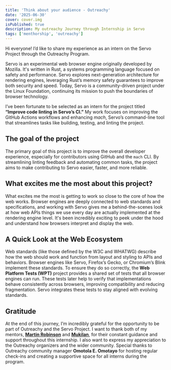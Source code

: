 ```yaml
---
title: 'Think about your audience - Outreachy'
date: '2025-06-30'
cover: cover.img
isPublished: true
description: My outreachy Journey through Internship in Servo
tags: ['menthorship', 'outreachy']
---
```


Hi everyone! I’d like to share my experience as an intern on the Servo Project through the Outreachy Program.

Servo is an experimental web browser engine originally developed by Mozilla. It's written in Rust, a systems programming language focused on safety and performance. Servo explores next-generation architecture for rendering engines, leveraging Rust’s memory safety guarantees to improve both security and speed. Today, Servo is a community-driven project under the Linux Foundation, continuing its mission to push the boundaries of browser technology.

I’ve been fortunate to be selected as an intern for the project titled **“Improve code linting in Servo’s CI.”** My work focuses on improving the GitHub Actions workflows and enhancing _mach_, Servo’s command-line tool that streamlines tasks like building, testing, and linting the project.

## The goal of the project

The primary goal of this project is to improve the overall developer experience, especially for contributors using GitHub and the `mach` CLI. By streamlining linting feedback and automating common tasks, the project aims to make contributing to Servo easier, faster, and more reliable.

## What excites me the most about this project?

What excites me the most is getting to work so close to the core of how the web works. Browser engines are deeply connected to web standards and specifications, and working with Servo gives me a behind-the-scenes look at how web APIs things we use every day are actually implemented at the rendering engine level. It's been incredibly exciting to peek under the hood and understand how browsers interpret and display the web.


## A Quick Look at the Web Ecosystem

Web standards (like those defined by the W3C and WHATWG) describe how the web should work and function from layout and styling to APIs and behaviors. Browser engines like Servo, Firefox’s Gecko, or Chromium’s Blink implement these standards. To ensure they do so correctly, the **Web Platform Tests (WPT)** project provides a shared set of tests that all browser engines can run. These tests later help to verify that implementations behave consistently across browsers, improving compatibility and reducing fragmentation. Servo integrates these tests to stay aligned with evolving standards.


## Gratitude

At the end of this journey, I’m incredibly grateful for the opportunity to be part of Outreachy and the Servo Project. I want to thank both of my mentors, **[Martin Robinson](https://github.com/mrobinson)** and **[Mukilan](https://github.com/mukilan)**, for their constant guidance and support throughout this internship. I also want to express my appreciation to the Outreachy organizers and the wider community. Special thanks to Outreachy community manager **Omotola E. Omotayo** for hosting regular check-ins and creating a supportive space for all interns during the program.
